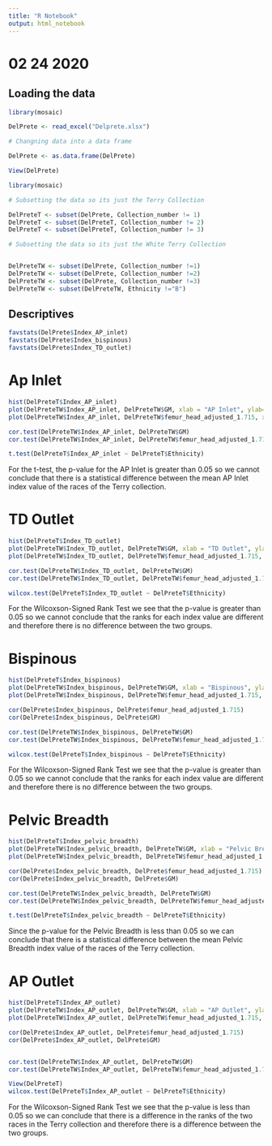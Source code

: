 ```yaml
---
title: "R Notebook"
output: html_notebook
---
```


# 02 24 2020

## Loading the data

```r
library(mosaic)
```


```r
DelPrete <- read_excel("Delprete.xlsx")

# Changning data into a data frame

DelPrete <- as.data.frame(DelPrete)

View(DelPrete)

library(mosaic)

```

```r
# Subsetting the data so its just the Terry Collection

DelPreteT <- subset(DelPrete, Collection_number != 1)
DelPreteT <- subset(DelPreteT, Collection_number != 2)
DelPreteT <- subset(DelPreteT, Collection_number != 3)

```

```r
# Subsetting the data so its just the White Terry Collection


DelPreteTW <- subset(DelPrete, Collection_number !=1)
DelPreteTW <- subset(DelPrete, Collection_number !=2)
DelPreteTW <- subset(DelPrete, Collection_number !=3)
DelPreteTW <- subset(DelPreteTW, Ethnicity !="B")
```



## Descriptives

```r
favstats(DelPrete$Index_AP_inlet)
favstats(DelPrete$Index_bispinous)
favstats(DelPrete$Index_TD_outlet)
```

# Ap Inlet
```r

hist(DelPreteT$Index_AP_inlet)
plot(DelPreteTW$Index_AP_inlet, DelPreteTW$GM, xlab = "AP Inlet", ylab="Geometric Mean", main = "AP Inlet vs. Geometric Mean")
plot(DelPreteTW$Index_AP_inlet, DelPreteTW$femur_head_adjusted_1.715, xlab = "AP Inlet", ylab="Femur Head Adjusted", main ="AP Inlet vs. Femur Head")

cor.test(DelPreteTW$Index_AP_inlet, DelPreteTW$GM)
cor.test(DelPreteTW$Index_AP_inlet, DelPreteTW$femur_head_adjusted_1.715)

t.test(DelPreteT$Index_AP_inlet ~ DelPreteT$Ethnicity)

```


For the t-test, the p-value for the AP Inlet is greater than 0.05 so we cannot conclude that there is a statistical difference between the mean AP Inlet index value of the races of the Terry collection.

# TD Outlet
```r

hist(DelPreteT$Index_TD_outlet)
plot(DelPreteTW$Index_TD_outlet, DelPreteTW$GM, xlab = "TD Outlet", ylab="Geometric Mean", main = "TD Outlet vs. Geometric Mean")
plot(DelPreteTW$Index_TD_outlet, DelPreteTW$femur_head_adjusted_1.715, xlab = "TD Outlet", ylab="Femur Head Adjusted", main ="TD Outlet vs. Femur Head")

cor.test(DelPreteTW$Index_TD_outlet, DelPreteTW$GM)
cor.test(DelPreteTW$Index_TD_outlet, DelPreteTW$femur_head_adjusted_1.715)

wilcox.test(DelPreteT$Index_TD_outlet ~ DelPreteT$Ethnicity)
```

For the Wilcoxson-Signed Rank Test we see that the p-value is greater than 0.05 so we cannot conclude that the ranks for each index value are different and therefore there is no difference between the two groups.


# Bispinous
```r

hist(DelPreteT$Index_bispinous)
plot(DelPreteTW$Index_bispinous, DelPreteTW$GM, xlab = "Bispinous", ylab="Geometric Mean", main = "Bispsinous vs. Geometric Mean")
plot(DelPreteTW$Index_bispinous, DelPreteTW$femur_head_adjusted_1.715, xlab = "Bispinous", ylab="Femur Head Adjusted", main ="Bispinous vs. Femur Head")

cor(DelPrete$Index_bispinous, DelPrete$femur_head_adjusted_1.715)
cor(DelPrete$Index_bispinous, DelPrete$GM)

cor.test(DelPreteTW$Index_bispinous, DelPreteTW$GM)
cor.test(DelPreteTW$Index_bispinous, DelPreteTW$femur_head_adjusted_1.715)

wilcox.test(DelPreteT$Index_bispinous ~ DelPreteT$Ethnicity)
```

For the Wilcoxson-Signed Rank Test we see that the p-value is greater than 0.05 so we cannot conclude that the ranks for each index value are different and therefore there is no difference between the two groups.

# Pelvic Breadth
```r

hist(DelPreteT$Index_pelvic_breadth)
plot(DelPreteTW$Index_pelvic_breadth, DelPreteTW$GM, xlab = "Pelvic Breadth", ylab="Geometric Mean", main = "Pelvic Breadth vs. Geometric Mean")
plot(DelPreteTW$Index_pelvic_breadth, DelPreteTW$femur_head_adjusted_1.715, xlab = "Pelvic Breadth", ylab="Femur Head Adjusted", main ="Pelvic Breadth vs. Femur Head")

cor(DelPrete$Index_pelvic_breadth, DelPrete$femur_head_adjusted_1.715)
cor(DelPrete$Index_pelvic_breadth, DelPrete$GM)

cor.test(DelPreteTW$Index_pelvic_breadth, DelPreteTW$GM)
cor.test(DelPreteTW$Index_pelvic_breadth, DelPreteTW$femur_head_adjusted_1.715)

t.test(DelPreteT$Index_pelvic_breadth ~ DelPreteT$Ethnicity)
```


Since the p-value for the Pelvic Breadth is less than 0.05 so we can conclude that there is a statistical difference between the mean Pelvic Breadth index value of the races of the Terry collection.

# AP Outlet
```r

hist(DelPreteT$Index_AP_outlet)
plot(DelPreteTW$Index_AP_outlet, DelPreteTW$GM, xlab = "AP Outlet", ylab="Geometric Mean", main = "AP Outlet vs. Geometric Mean")
plot(DelPreteTW$Index_AP_outlet, DelPreteTW$femur_head_adjusted_1.715, xlab = "AP Outlet", ylab="Femur Head Adjusted", main ="AP Outlet vs. Femur Head")

cor(DelPrete$Index_AP_outlet, DelPrete$femur_head_adjusted_1.715)
cor(DelPrete$Index_AP_outlet, DelPrete$GM)


cor.test(DelPreteTW$Index_AP_outlet, DelPreteTW$GM)
cor.test(DelPreteTW$Index_AP_outlet, DelPreteTW$femur_head_adjusted_1.715)

View(DelPreteT)
wilcox.test(DelPreteT$Index_AP_outlet ~ DelPreteT$Ethnicity)
```

For the Wilcoxson-Signed Rank Test we see that the p-value is less than 0.05 so we can conclude that there is a difference in the ranks of the two races in the Terry collection and therefore there is a difference between the two groups.




